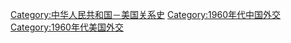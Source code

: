 [[Category:中华人民共和国－美国关系史|Category:中华人民共和国－美国关系史]]
[[Category:1960年代中国外交|Category:1960年代中国外交]]
[[Category:1960年代美国外交|Category:1960年代美国外交]]